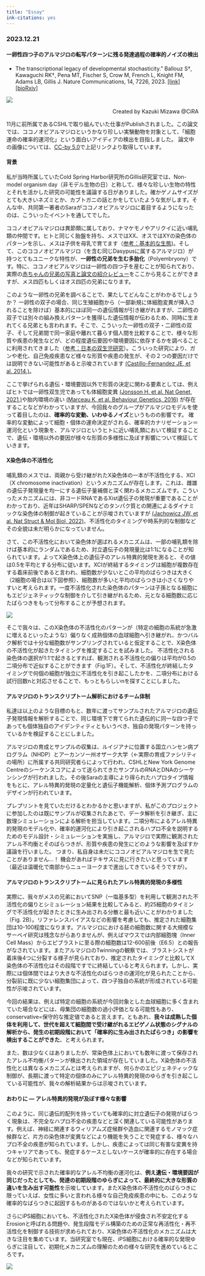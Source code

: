 ```yaml
---
title: "Essay"
ink-citations: yes
---
```


### 2023.12.21
#### 一卵性四つ子のアルマジロの転写パターンに残る発達過程の確率的ノイズの検出
* The transcriptional legacy of developmental stochasticity.” Ballouz S†, Kawaguchi RK†, Pena MT, Fischer S, Crow M, French L, Knight FM, Adams LB, Gillis J. Nature Communications, 14, 7226, 2023. [[link]](https://www.nature.com/articles/s41467-023-43024-5) [[bioRxiv]](https://www.biorxiv.org/content/10.1101/2019.12.11.873265v1)

![](figures/general_figures/essay_231221_fig3.png)
<div style="text-align: right;">
Created by Kazuki Mizawa @CiRA
</div>

11月に前所属であるCSHLで取り組んでいた仕事がPublishされました。この論文では、ココノオビアルマジロというかなり珍しい実験動物を対象として、「細胞運命の確率的運河化」という面白いアイディアの検出を目指しました。
論文中の画像については、[CC-by 5.0](https://creativecommons.org/licenses/by/4.0/)で上記リンクより取得しています。


#### 背景
私が当時所属していたCold Spring Harbor研究所のGillis研究室では、Non-model organism day（非モデル生物の日）と称して、様々な珍しい生物の特性とそれを活かした研究の可能性を議論する日がありました。確かゲノムサイズがとても大きいネズミとか、カブトガニの話とかをしていたような気がします。そんな中、共同第一著者のSaraがココノオビアルマジロに着目するようになったのは、こういったイベントを通してでした。


ココノオビアルマジロは異節類に属しており、ナマケモノやアリクイに近い哺乳類の仲間です。ヒトと同じく胎盤を持ち、メスではXX、オスではXYの染色体のパターンを示し、メスは子供を母乳で育てます（[参考：基本的な生態](https://gaia-note.com/book/dasypus-novemcinctus/))。そして、このココノオビアルマジロ（を含む同じDasypusに属するアルマジロ）が持つとてもユニークな特性が、**一卵性の兄弟を生む多胎化**（Polyembryony）です。特に、ココノオビアルマジロは一卵性の四つ子を産むことが知られており、実際の[赤ちゃんの兄弟の写真と論文の紹介レビュー](https://www.statnews.com/2019/12/20/armadillo-quadruplets-genetic-determinism/)をここから見ることができますが、メス四匹もしくはオス四匹の兄弟になります。

このような一卵性の兄弟を調べることで、果たしてどんなことがわかるでしょうか？
一卵性の双子の場合、同じ生殖細胞から（一部新規に体細胞変異が挿入されることを除けば）基本的にほぼ同一の遺伝情報が引き継がれますが、二卵性の双子では別々の組み換えパターンを獲得した遺伝情報が伝わるため、同時に生まれてくる兄弟とも言われます。そこで、こういった一卵性の双子・二卵性の双子、そして兄弟間で同一家庭や離れて暮らす個人間を比較することで、様々な形質や疾患の発生などが、どの程度遺伝要因や環境要因に依存するかを調べることに利用されてきました（[参考：日本の双生児研究](https://natgeo.nikkeibp.co.jp/nng/article/20120118/296619/)）。こういった研究により、ガンや老化、自己免疫疾患など様々な形質や疾患の発生が、その２つの要因だけでは説明できない可能性があると示唆されています [(Castillo-Fernandez JE, et al. 2014.)](https://genomemedicine.biomedcentral.com/articles/10.1186/s13073-014-0060-z)。

ここで挙げられる遺伝・環境要因以外で形質の決定に関わる要素としては、例えばヒトでは一卵性双生児であっても体細胞変異 [(Jonsson H, et al. Nat Genet, 2021.)](https://doi.org/10.1038/s41588-020-00755-1)や胎内環境の違い [(Marceau K, et al. Behaviour Genetics, 2016)](https://link.springer.com/article/10.1007/s10519-016-9782-6) が存在することなどがわかっていますが、今回我々のグループがアルマジロモデルを使って着目したのは、**確率的な変動、いわゆるノイズ**というものの影響です。 確率的な変動によって細胞・個体の運命決定がされる、確率的カナリゼーション＝運河化という現象を、アルマジロというヒトに近い哺乳類において検証することで、遺伝・環境以外の要因が様々な形質の多様性に及ぼす影響について検証していきます。

#### X染色体の不活性化

哺乳類のメスでは、両親から受け継がれたX染色体の一本が不活性化する、XCI（X chromosome inactivation）というメカニズムが存在します。これは、雌雄の遺伝子発現量を均一にする遺伝子量補償と深く関わるメカニズムです。こういったメカニズムには、非コードRNAであるXist遺伝子の発現が重要であることがわかっており、近年はSHARP/SPENなどのタンパク質との関連によるダイナミックな染色体の制御が起きていることが示唆されていますが [(Jachowicz JW, et al. Nat Struct & Mol Biol, 2022)](https://www.nature.com/articles/s41594-022-00739-1)、不活性化のタイミングや時系列的な制御などその全貌は未だ明らかになっていません。

さて、この不活性化において染色体が選ばれるメカニズムは、一部の哺乳類を除けば基本的にランダムであるため、対立遺伝子の発現量比は1:1になることが知られています。よってX染色体上の遺伝子のアレル特異的発現を測ると、その値は0.5を平均とする分布に従います。XCIが終結するタイミングは細胞が複数存在する着床前後であると言われ、細胞数が少ないとこの平均のばらつきは大きく（2細胞の場合は以下図参照）、細胞数が多いと平均のばらつきは小さくなりやすいと考えられます。一度不活性化された染色体のパターンは子孫となる細胞にもエピジェネティックな制御を介して引き継がれるため、元となる細胞数に応じたばらつきをもって分布することが予想されます。

![](figures/general_figures/essay_231221_fig2.png)

そこで我々は、このX染色体の不活性化のパターンが（特定の細胞の系統が急激に増えるといったような）偏りなく成熟個体の血球細胞へ引き継がれ、かつバルク解析では十分な細胞数がサンプリングされていると仮定することで、X染色体の不活性化が起きたタイミングを推定することを試みました。
不活性化される染色体の選択が1:1で起きるとすれば、観測される不活性化の偏りは平均が0.5の二項分布で近似することができます（Fig.1F）。そして、不活性化が終結したタイミングで何個の細胞が独立に不活性化を引き起こしたかを、二項分布における試行回数nと対応させることで、もっともらしいnを探すことにしました。

#### アルマジロのトランスクリプトーム解析におけるチーム体制

私達は以上のような目標のもと、数年に渡ってサンプルされたアルマジロの遺伝子発現情報を解析することで、同じ環境下で育てられた遺伝的に同一な四つ子であっても個体独自のアイデンティティともいうべき、独自の発現パターンを持っているかを検証することにしました。


アルマジロの育成とサンプルの収集は、ルイジアナに位置する国立ハンセン病プログラム（NHDP）とアーカンソー州オザーク大学（←実際の育成ファシリティの場所）に所属する共同研究者らによって行われ、CSHLとNew York Genome Centreのシーケンスコアによって送られてきたサンプルのRNAとDNAのシーケンシングが行われました。その後Saraの主導により得られたハプロタイプ情報をもとに、アレル特異的発現の定量化と遺伝子機能解析、個体予測プログラムのデザインが行われています。

プレプリントを見ていただけるとわかるかと思いますが、私がこのプロジェクトに参加したのは既にサンプルが収集されたあとで、データ解析を引き継ぎ、主に数理シミュレーションによる解析を担当しています。二項分布によるアレル特異的発現のモデル化や、確率的運河化により引き起こされるハプロ不全を説明するためのモデル設計・シミュレーションを実施し、アルマジロで実際に観測されたアレル不均衡とそのばらつきが、形質や疾患の発生にどのような影響を及ぼすか議論を行いました。
つまり、私自身は未だにココノオビアルマジロを生で見たことがありません...！
機会があればテキサスに見に行きたいと思っています（最近は温暖化で南部からニューヨークまで進出してきているそうですが）。

#### アルマジロのトランスクリプトームに見られたアレル特異的発現の多様性

実際に、我々がメスの兄弟においてSNP（一塩基多型）を利用して観測された不活性化の偏りとシミュレーション結果を比較してみると、約25細胞のタイミングで不活性化が起きたときに生み出される分散と最も近いことがわかりました（Fig. 2B）。リファレンスバイアスなどの影響を考慮しても、推定された細胞集団は10-100程度になります。アルマジロにおける胚の細胞数に関する大規模なサーベイ研究は残念ながらありませんが、例えばマウスでは内部細胞塊（Inner Cell Mass）からエピブラストに至る際の細胞数は12-600前後（E6.5）との報告がなされています。またアルマジロのTwinningの観察では、ブラストシストが着床後4つに分裂する様子が見られており、推定されたタイミングと比較してX染色体の不活性化はその段階ですでに終結していると考えられます。しかし、実際には個体間ではより大きな不活性化のばらつきの運河化が見られたことから、分裂前に既に少ない細胞集団によって、四つ子独自の系統が形成されている可能性が示唆されています。

今回の結果は、例えば特定の細胞の系統が今回対象とした血球細胞に多く含まれていた場合などには、母集団の細胞数の過小評価となる可能性もあり、conservative=保守的な推定値であると言えます。ともあれ、**我々は成熟した個体を利用して、世代を超えて細胞間で受け継がれるエピゲノム状態のシグナルの解析から、発生の初期段階において「確率的に生み出されたばらつき」の影響を検出することができた**、と考えられます。

また、数は少なくはありましたが、常染色体上においても数年に渡って保存されたアレル不均衡パターンが検出された領域が存在していました。X染色体の不活性化とは異なるメカニズムとは考えられますが、何らかのエピジェネティックな制御が、長期に渡って特定の個体のみにアレル特異的発現のゆらぎを引き起こしている可能性が、我々の解析結果からは示唆されています。


#### おわりに ― アレル特異的発現が及ぼす様々な影響

このように、同じ遺伝的配列を持っていても確率的に対立遺伝子の発現がばらつく現象は、不完全なハプロ不全の疾患などと深く関連している可能性があります。例えば、神経に関連するウィリアムズ症候群や造血に関連するモノマック症候群など、片方の染色体が変異などにより機能を失うことで発症する、様々なハプロ不全の疾患が知られています。しかし、疾患によっては同じ有害な変異を持つキャリアであっても、発症するケースとしないケースが確率的に存在する場合などが知られています。


我々の研究で示された確率的なアレル不均衡の運河化は、**例え遺伝・環境要因が同じだったとしても、発達の初期段階のゆらぎによって、最終的に大きな形質の違いを生み出す可能性**を示唆しています。またX染色体の不活性化のばらつきに限っていえば、女性に多いと言われる様々な自己免疫疾患の中にも、このような確率的なばらつきに起因するものがあるのではないかと考えられています。

さらにiPS細胞においても、不活性化されたX染色体が侵食され不安定化するErosionと呼ばれる問題や、発生段階モデル構築のための正常な再活性化・再不活性化を制御する技術が求められており、X染色体の不活性化のメカニズムは大きな注目を集めています。当研究室でも現在、iPS細胞における確率的な発現ゆらぎに注目して、初期化メカニズムの理解のための様々な研究を進めているところです。


![](figures/general_figures/essay_231221_fig1.png)

